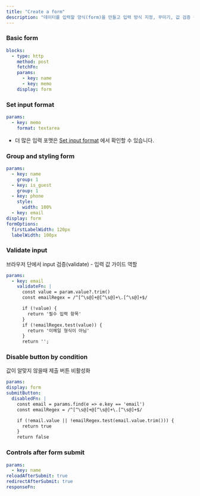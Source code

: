 ```yaml
---
title: "Create a form"
description: "데이터를 입력할 양식(form)을 만들고 입력 방식 지정, 꾸미기, 값 검증 등 세부 설정이 가능합니다."
---
```


### Basic form

```yaml
blocks:
  - type: http
    method: post
    fetchFn: 
    params:
      - key: name
      - key: memo
    display: form
```

### Set input format

```yaml
params:
  - key: memo
    format: textarea
```

- 더 많은 입력 포맷은 [Set input format](test-hk-how-to/set-input-format.mdx) 에서 확인할 수 있습니다.

### Group and styling form

```yaml
params:
  - key: name
    group: 1
  - key: is_guest
    group: 1
  - key: phone
    style:
      width: 100%
  - key: email
display: form
formOptions:
  firstLabelWidth: 120px
  labelWidth: 100px
```

### Validate input

브라우저 단에서 input 검증(validate) - 입력 값 가이드 역할

```yaml
params:
  - key: email
    validateFn: |
      const value = param.value?.trim()
      const emailRegex = /^[^\s@]+@[^\s@]+\.[^\s@]+$/

      if (!value) {
        return '필수 입력 항목'
      }
      if (!emailRegex.test(value)) {
        return '이메일 형식이 아님'
      }
      return '';
```

### Disable button by condition

값이 알맞지 않을때 제출 버튼 비활성화

```yaml
params:
display: form
submitButton: 
  disabledFn: |
    const email = params.find(e => e.key == 'email')
    const emailRegex = /^[^\s@]+@[^\s@]+\.[^\s@]+$/

    if (!email.value || !emailRegex.test(email.value.trim())) {
      return true
    }
    return false
```

### Controls after form submit

```yaml
params:
  - key: name
reloadAfterSubmit: true
redirectAfterSubmit: true
responseFn: 
```